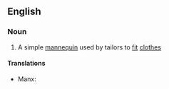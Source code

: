 ==English==

===Noun===
{{en-noun|head=[[tailor]]'s [[dummy]]|tailors' dummies}}

# A simple [[mannequin]] used by tailors to [[fit]] [[clothes]]

====Translations====
{{trans-top|a simple mannequin used by tailors to fit clothes}}
* Manx: {{t|gv|jalloo thalhearagh|m}}
{{trans-mid}}
{{trans-bottom}}